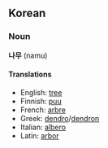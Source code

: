 ==Korean==
===Noun===
'''나무''' (namu)

====Translations====

*English: [[tree]]
*Finnish: [[puu]]
*French: [[arbre]]
*Greek: [[dendro]]/[[dendron]]
*Italian: [[albero]]
*Latin: [[arbor]]